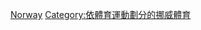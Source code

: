 {{Commons cat|Ice hockey in Norway}}

[[Category:歐洲各國冰球|Norway]]
[[Category:依體育運動劃分的挪威體育|Category:依體育運動劃分的挪威體育]]
